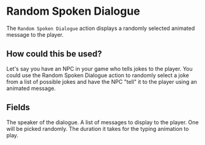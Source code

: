 
# Random Spoken Dialogue

The `Random Spoken Dialogue` action displays a randomly selected animated message to the player.

## How could this be used?
Let's say you have an NPC in your game who tells jokes to the player. You could use the Random Spoken Dialogue action to randomly select a joke from a list of possible jokes and have the NPC "tell" it to the player using an animated message.

## Fields
<ActionsField/>
<EntryField name="Speaker" required>
    The speaker of the dialogue.
</EntryField>

<EntryField name="Messages" required colored placeholders>
    A list of messages to display to the player. One will be picked randomly.
    <ColorInfo/>
    <PlaceholderInfo/>
</EntryField>

<EntryField name="Duration" required>
    The duration it takes for the typing animation to play.
    <DurationInfo/>
</EntryField>
